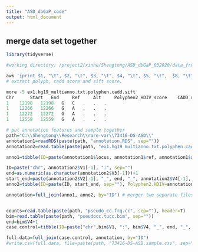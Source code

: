 ```yaml
---
title: "ASD_dbGaP_code"
output: html_document
---
```



## merge data set together 

```r
library(tidyverse)
```



```r
#working directory: /project2/xinhe/Shengtong/ASD_dbGaP_032020/data_from_nick/73416-DS-ASD

awk '{print $1, "\t", $2, "\t", $3, "\t", $4, "\t", $5, "\t",  $8, "\t", $23, "\t", $6}' ex1.hg19_multianno.txt > ex1.hg19_multianno.txt.polyphen.cadd.sift
# extract polyph, cadd score and sift score.  

more -5 ex1.hg19_multianno.txt.polyphen.cadd.sift
Chr 	 Start 	 End 	 Ref 	 Alt 	 Polyphen2_HDIV_score 	 CADD_raw 	 SIFT_score
1 	 12198 	 12198 	 G 	 C 	 . 	 . 	 .
1 	 12266 	 12266 	 G 	 A 	 . 	 . 	 .
1 	 12272 	 12272 	 G 	 A 	 . 	 . 	 .
1 	 12559 	 12559 	 G 	 A 	 . 	 . 	 .
```

```r
# put annotation features and sample together
path="C:\\Shengtong\\Research\\rare-var\\73416-DS-ASD\\"
annotation1=readRDS(paste(path, "annotation.RDS", sep=""))
annotation2=read.table(paste(path, "ex1.hg19_multianno.txt.polyphen.cadd.sift", sep=""))

anno1=tibble(ID=paste(annotation1$locus, annotation1$ref, annotation1$alt, sep="_"), Gene=as.character(annotation1$genes),  Annotation=annotation1$category, ExacAF=annotation1$exac)

ID=paste("chr", annotation2$V1[-1], ":", sep="")
end=as.numeric(as.character(annotation2$V3[-1]))+1
start_end=paste(annotation2$V2[-1], "_", end, "_", annotation2$V4[-1], "_", annotation2$V5[-1], sep="")
anno2=tibble(ID=paste(ID, start_end, sep=""), Polyphen2.HDIV=annotation2$V6[-1], CADD.raw=annotation2$V7[-1], SIFT.score=annotation2$V8[-1])

annotation=full_join(anno1, anno2, by="ID") # merger two separate files by common "ID"


counts=read.table(paste(path, "pseudo_cc.frq.cc", sep=""), header=T)
bim=read.table(paste(path, "pseudocc.tucc.bim", sep=""))
end=bim$V4+1
case.control=tibble(ID=paste("chr",bim$V1, ":", bim$V4, "_", end, "_", bim$V6, "_", bim$V5, sep=""), No.case=round(counts$NCHROBS_A*counts$MAF_A), No.contr=round(counts$NCHROBS_U*counts$MAF_U)) # note the order of reference and alternative allele such that they must allign with that in annotation file; also note which are cases and which are control  

full.data=full_join(case.control, annotation, by="ID") 
#write.csv(full.data, file=paste(path, "73416-DS-ASD.sample.csv", sep=""))
```








































































